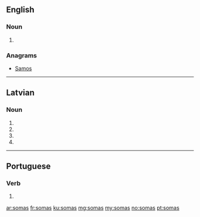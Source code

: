 {{also|somās}}
==English==

===Noun===
{{head|en|plural}}

# {{plural of|soma|lang=en|nocat=1}}

===Anagrams===
* [[Samos#English|Samos]]

----

==Latvian==

===Noun===
{{head|lv|noun form|g=f}}

# {{lv-inflection of|soma|gen|s}}
# {{lv-inflection of|soma|nom|p}}
# {{lv-inflection of|soma|voc|p}}
# {{lv-inflection of|soma|acc|p}}

----

==Portuguese==

===Verb===
{{pt-verb-form|somar}}

# {{pt-verb form of|somar|ar|indicative|present|singular|second}}

[[ar:somas]]
[[fr:somas]]
[[ku:somas]]
[[mg:somas]]
[[my:somas]]
[[no:somas]]
[[pt:somas]]